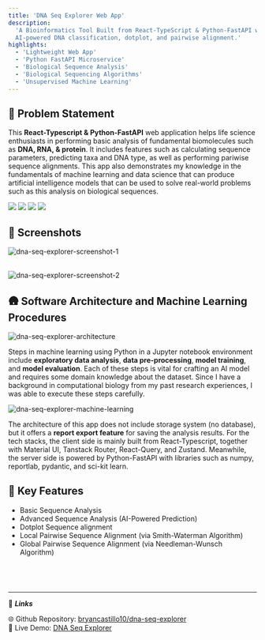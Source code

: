 ```yaml
---
title: 'DNA Seq Explorer Web App'
description:
  'A Bioinformatics Tool Built from React-TypeScript & Python-FastAPI with
  AI-powered DNA classification, dotplot, and pairwise alignment.'
highlights:
  - 'Lightweight Web App'
  - 'Python FastAPI Microservice'
  - 'Biological Sequence Analysis'
  - 'Biological Sequencing Algorithms'
  - 'Unsupervised Machine Learning'
---
```


## 🧠 Problem Statement

This **React-Typescript & Python-FastAPI** web application helps life science
enthusiasts in performing basic analysis of fundamental biomolecules such as
**DNA, RNA, & protein**. It includes features such as calculating sequence
parameters, predicting taxa and DNA type, as well as performing pariwise
sequence alignments. This app also demonstrates my knowledge in the fundamentals
of machine learning and data science that can produce artificial intelligence
models that can be used to solve real-world problems such as this analysis on
biological sequences.

<div className="flex justify-center md:justify-start gap-3 py-4">
  <img src="https://img.shields.io/badge/React_Vite-%23646CFF?style=flat-square&logo=vite&labelColor=%23100007" />
  <img src="https://img.shields.io/badge/Fast_API-%23009688?style=flat-square&logo=fastapi&labelColor=%233e3d3d" />
  <img src="https://img.shields.io/badge/Scikit_learn-%23F7931E?style=flat-square&logo=scikitlearn&labelColor=%233e3d3d" />
  <img src="https://img.shields.io/badge/v1.0.0-%2376D04B?style=flat-square&labelColor=%23100007" />
</div>

## 📸 Screenshots

<img
  src="https://raw.githubusercontent.com/bryancastillo10/dna-seq-explorer/refs/heads/main/preview1.png"
  alt="dna-seq-explorer-screenshot-1"
/>

<br />
<img
  src="https://raw.githubusercontent.com/bryancastillo10/dna-seq-explorer/refs/heads/main/preview2.png"
  alt="dna-seq-explorer-screenshot-2"
/>

## 🛖 Software Architecture and Machine Learning Procedures

<img
  src="https://raw.githubusercontent.com/bryancastillo10/dna-seq-explorer/refs/heads/main/architecture.png"
  alt="dna-seq-explorer-architecture"
/>

Steps in machine learning using Python in a Jupyter notebook environment include
**exploratory data analysis**, **data pre-processing**, **model training**, and
**model evaluation**. Each of these steps is vital for crafting an AI model and
requires some domain knowledge about the dataset. Since I have a background in
computational biology from my past research experiences, I was able to execute
these steps carefully.

<img
  src="https://raw.githubusercontent.com/bryancastillo10/dna-seq-explorer/refs/heads/main/machine-learning-screenshot-2.png"
  alt="dna-seq-explorer-machine-learning"
/>

The architecture of this app does not include storage system (no database), but
it offers a **report export feature** for saving the analysis results. For the
tech stacks, the client side is mainly built from React-Typescript, together
with Material UI, Tanstack Router, React-Query, and Zustand. Meanwhile, the
server side is powered by Python-FastAPI with libraries such as numpy,
reportlab, pydantic, and sci-kit learn.

## 🚀 Key Features

- Basic Sequence Analysis
- Advanced Sequence Analysis (AI-Powered Prediction)
- Dotplot Sequence alignment
- Local Pairwise Sequence Alignment (via Smith-Waterman Algorithm)
- Global Pairwise Sequence Alignment (via Needleman-Wunsch Algorithm)

## <br/>

---

<div className='mt-4'>

🔗 **_Links_**

<div className="grid grid-cols-1 md:grid-cols-2 gap-4 mt-4">
  <div className="flex flex-col lg:flex-row items-start lg:items-center gap-2">
    <span className="font-semibold">🌐 Github Repository:</span>
    <a
      href="https://github.com/bryancastillo10/dna-seq-explorer"
      className="text-teal-500 hover:text-teal-300 underline break-all"
      target="_blank"
      rel="noopener noreferrer"
    >
      bryancastillo10/dna-seq-explorer
    </a>
  </div>
  <div className="flex flex-col md:flex-row items-start md:items-center gap-2">
    <span className="font-semibold">🎥 Live Demo:</span>
    <a
      href="https://dna-seq-explorer.fly.dev/"
      className="text-teal-500 hover:text-teal-300 underline break-all"
      target="_blank"
      rel="noopener noreferrer"
    >
      DNA Seq Explorer
    </a>
  </div>
</div>
</div>

